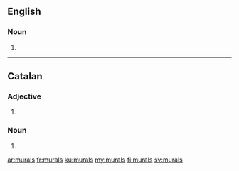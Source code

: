 ==English==

===Noun===
{{head|en|noun plural form}}

# {{plural of|mural|lang=en}}

----

==Catalan==

===Adjective===
{{head|ca|adjective form}}

# {{plural of|mural|lang=ca}}

===Noun===
{{head|ca|noun form}}

# {{plural of|mural|lang=ca}}

[[ar:murals]]
[[fr:murals]]
[[ku:murals]]
[[my:murals]]
[[fi:murals]]
[[sv:murals]]